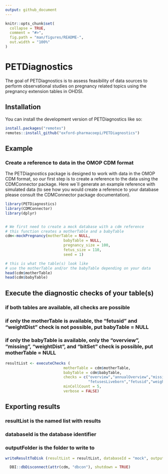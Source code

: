 ```yaml
---
output: github_document
---
```


<!-- README.md is generated from README.Rmd. Please edit that file -->

```r
knitr::opts_chunk$set(
  collapse = TRUE,
  comment = "#>",
  fig.path = "man/figures/README-",
  out.width = "100%"
)
```

# PETDiagnostics

<!-- badges: start -->
<!-- badges: end -->

The goal of PETDiagnostics is to assess feasibility of data sources to perform observational studies on pregnancy related topics using the pregnancy extension tables in OHDSI.

## Installation

You can install the development version of PETDiagnostics like so:

```r
install.packages("remotes")
remotes::install_github("oxford-pharmacoepi/PETDiagnostics")
```

## Example
### Create a reference to data in the OMOP CDM format

The PETDiagnostics package is designed to work with data in the OMOP CDM format, so our first step is to create a reference to the data using the CDMConnector package. Here we´ll generate an example reference with simulated data (to see how you would create a reference to your database please consult the CDMConnector package documentation).

```r
library(PETDiagnostics)
library(CDMConnector)
library(dplyr)


# We first need to create a mock database with a cdm reference
# this function creates a motherTable and a babyTable
cdm<-mockPregnancy(motherTable = NULL,
                          babyTable = NULL,
                          pregnancy_size = 100,
                          fetus_size = 110,
                          seed = 1)

# this is what the table(s) look like
# use the motherTable and/or the babyTable depending on your data
head(cdm$motherTable)
head(cdm$babyTable)
```

## Execute the diagnostic checks of your table(s)
### if both tables are available, all checks are possible
### if only the motherTable is available, the "fetusid" and "weightDist" check is not possible, put babyTable = NULL
### if only the babyTable is available, only the "overview", "missing", "weightDist", and "bitSet" check is possible, put motherTable = NULL


```r
resultList <- executeChecks (
                          motherTable = cdm$motherTable,               
                          babyTable = cdm$babyTable,                  
                          checks = c("overview","annualOverview","missing", "unknown","gestationalAge","datesAgeDist","outcomeMode",
                                     "fetusesLiveborn","fetusid","weightDist","bitSet"),                       
                          minCellCount = 5,
                          verbose = FALSE)
```
## Exporting results
### resultList is the named list with results
### databaseId is the database identifier
### outputFolder is the folder to write to

```r
writeResultToDisk (resultList = resultList, databaseId = "mock", outputFolder = tempdir())
```

```r
  DBI::dbDisconnect(attr(cdm, "dbcon"), shutdown = TRUE)
```
